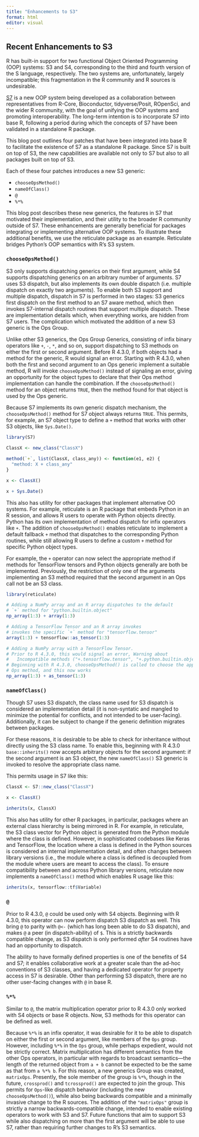 ```yaml
---
title: "Enhancements to S3"
format: html
editor: visual
---
```


## Recent Enhancements to S3

R has built-in support for two functional Object Oriented Programming (OOP) systems: S3 and S4, corresponding to the third and fourth version of the S language, respectively. The two systems are, unfortunately, largely incompatible; this fragmentation in the R community and R sources is undesirable.

[S7](https://rconsortium.github.io/S7/index.html) is a new OOP system being developed as a collaboration between representatives from R-Core, Bioconductor, tidyverse/Posit, ROpenSci, and the wider R community, with the goal of unifying the OOP systems and promoting interoperability. The long-term intention is to incorporate S7 into base R, following a period during which the concepts of S7 have been validated in a standalone R package.

This blog post outlines four patches that have been integrated into base R to facilitate the existence of S7 as a standalone R package. Since S7 is built on top of S3, the new capabilities are available not only to S7 but also to all packages built on top of S3.

Each of these four patches introduces a new S3 generic:

-   `chooseOpsMethod()`
-   `nameOfClass()`
-   `@`
-   `%*%`

This blog post describes these new generics, the features in S7 that motivated their implementation, and their utility to the broader R community outside of S7. These enhancements are generally beneficial for packages integrating or implementing alternative OOP systems. To illustrate these additional benefits, we use the reticulate package as an example. Reticulate bridges Python's OOP semantics with R's S3 system.

### `chooseOpsMethod()`

S3 only supports dispatching generics on their first argument, while S4 supports dispatching generics on an arbitrary number of arguments. S7 uses S3 dispatch, but also implements its own double dispatch (i.e. multiple dispatch on exactly two arguments). To enable both S3 support and multiple dispatch, dispatch in S7 is performed in two stages: S3 generics first dispatch on the first method to an S7 aware method, which then invokes S7-internal dispatch routines that support multiple dispatch. These are implementation details which, when everything works, are hidden from S7 users. The complication which motivated the addition of a new S3 generic is the Ops Group.

Unlike other S3 generics, the Ops Group Generics, consisting of infix binary operators like `+`, `-`, `*`, and so on, support dispatching to S3 methods on either the first or second argument. Before R 4.3.0, if both objects had a method for the generic, R would signal an error. Starting with R 4.3.0, when both the first and second argument to an Ops generic implement a suitable method, R will invoke `chooseOpsMethod()` instead of signaling an error, giving an opportunity for the object types to declare that their Ops method implementation can handle the combination. If the `chooseOpsMethod()` method for an object returns `TRUE`, then the method found for that object is used by the Ops generic.

Because S7 implements its own generic dispatch mechanism, the `chooseOpsMethod()` method for S7 object always returns `TRUE`. This permits, for example, an S7 object type to define a `+` method that works with other S3 objects, like `Sys.Date()`.

```r
library(S7)

ClassX <- new_class("ClassX")

method(`+`, list(ClassX, class_any)) <- function(e1, e2) {
  "method: X + class_any"
}

x <- ClassX()

x + Sys.Date()
```

This also has utility for other packages that implement alternative OO systems. For example, reticulate is an R package that embeds Python in an R session, and allows R users to operate with Python objects directly. Python has its own implementation of method dispatch for infix operators like `+`. The addition of `chooseOpsMethod()` enables reticulate to implement a default fallback `+` method that dispatches to the corresponding Python routines, while still allowing R users to define a custom `+` method for specific Python object types. 

For example, the `+` operator can now select the appropriate method if methods for TensorFlow tensors and Python objects generally are both be implemented. Previously, the restriction of only one of the arguments implementing an S3 method required that the second argument in an Ops call not be an S3 class.

```r
library(reticulate)

# Adding a NumPy array and an R array dispatches to the default
# `+` method for "python.builtin.object"
np_array(1:3) + array(1:3)

# Adding a TensorFlow Tensor and an R array invokes
# invokes the specific `+` method for "tensorflow.tensor"
array(1:3) + tensorflow::as_tensor(1:3)

# Adding a NumPy array with a TensorFlow Tensor.
# Prior to R 4.3.0, this would signal an error, Warning about
#   Incompatible methods ("+.tensorflow.tensor", "+.python.builtin.object")
# Beginning with R 4.3.0, chooseOpsMethod() is called to choose the appropriate
# Ops method, and this now works
np_array(1:3) + as_tensor(1:3)
```

### `nameOfClass()`

Though S7 uses S3 dispatch, the class name used for S3 dispatch is considered an implementation detail (it is non-syntatic and mangled to minimize the potential for conflicts, and not intended to be user-facing). Additionally, it can be subject to change if the generic definition migrates between packages.

For these reasons, it is desirable to be able to check for inheritance without directly using the S3 class name. To enable this, beginning with R 4.3.0 `base::inherits()` now accepts arbitrary objects for the second argument: if the second argument is an S3 object, the new `nameOfClass()` S3 generic is invoked to resolve the appropriate class name.

This permits usage in S7 like this:

```r
ClassX <- S7::new_class("ClassX")

x <- ClassX()

inherits(x, ClassX)
```

This also has utility for other R packages, in particular, packages where an external class hierarchy is being mirrored in R. For example, in reticulate, the S3 class vector for Python object is generated from the Python module where the class is defined. However, in sophisticated codebases like Keras and TensorFlow, the location where a class is defined in the Python sources is considered an internal implementation detail, and often changes between library versions (i.e., the module where a class is defined is decoupled from the module where users are meant to access the class). To ensure compatibility between and across Python library versions, reticulate now implements a `nameOfClass()` method which enables R usage like this:

```r
inherits(x, tensorflow::tf$Variable)
```

### `@`

Prior to R 4.3.0, `@` could be used only with S4 objects. Beginning with R 4.3.0, this operator can now perform dispatch S3 dispatch as well. This bring `@` to parity with `@<-` (which has long been able to do S3 dispatch), and makes `@` a peer (in dispatch-ability) of `$`. This is a strictly backwards compatible change, as S3 dispatch is only performed *after* S4 routines have had an opportunity to dispatch.

The ability to have formally defined properties is one of the benefits of S4 and S7; it enables collaborative work at a greater scale than the ad-hoc conventions of S3 classes, and having a dedicated operator for property access in S7 is desirable. Other than performing S3 dispatch, there are no other user-facing changes with `@` in base R.

### `%*%`

Similar to `@`, the matrix multiplication operator prior to R 4.3.0 only worked with S4 objects or base R objects. Now, S3 methods for this operator can be defined as well.

Because `%*%` is an infix operator, it was desirable for it to be able to dispatch on either the first or second argument, like members of the `Ops` group. However, including `%*%` in the `Ops` group, while perhaps expedient, would not be strictly correct. Matrix multiplication has different semantics from the other Ops operators, in particular with regards to broadcast semantics---the length of the returned object from `a + b` cannot be expected to be the same as that from `a %*% b`. For this reason, a new generics Group was created, `matrixOps`. Presently, the sole member of the group is `%*%`, though in the future, `crossprod()` and `tcrossprod()` are expected to join the group. This permits for `Ops`-like dispatch behavior (including the new `chooseOpsMethod()`), while also being backwards compatible and a minimally invasive change to the R sources. The addition of the `"matrixOps"` group is strictly a narrow backwards-compatible change, intended to enable existing operators to work with S3 and S7. Future functions that aim to support S3 while also dispatching on more than the first argument will be able to use S7, rather than requiring further changes to R's S3 semantics.
